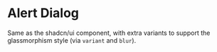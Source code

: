  
 
<Meta of={Stories} />
 
# Alert Dialog

Same as the shadcn/ui component, with extra variants to support the glassmorphism style
(via `variant` and `blur`).
 
<Canvas of={Stories.Default} />
<Controls of={Stories.Default} />
